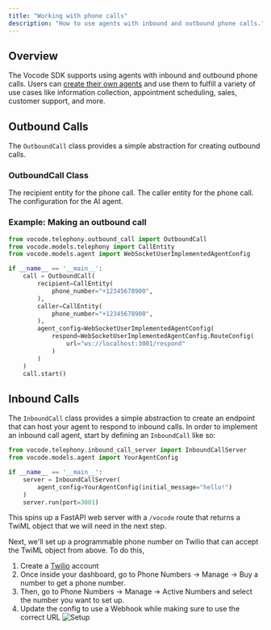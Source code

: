 ```yaml
---
title: "Working with phone calls"
description: "How to use agents with inbound and outbound phone calls."
---
```


## Overview

The Vocode SDK supports using agents with inbound and outbound phone calls. Users
can [create their own agents](/create-your-own-agent) and use them
to fulfill a variety of use cases like information collection, appointment scheduling,
sales, customer support, and more.

## Outbound Calls

The `OutboundCall` class provides a simple abstraction for creating outbound calls.

### OutboundCall Class

<ParamField path="recipient" type="CallEntity" required={true}>
  The recipient entity for the phone call.
</ParamField>

<ParamField path="caller" type="CallEntity" required={true}>
  The caller entity for the phone call.
</ParamField>

<ParamField path="agent_config" type="AgentConfig" required={true}>
  The configuration for the AI agent.
</ParamField>

### Example: Making an outbound call

```python
from vocode.telephony.outbound_call import OutboundCall
from vocode.models.telephony import CallEntity
from vocode.models.agent import WebSocketUserImplementedAgentConfig

if __name__ == '__main__':
    call = OutboundCall(
        recipient=CallEntity(
            phone_number="+12345678900",
        ),
        caller=CallEntity(
            phone_number="+12345678900",
        ),
        agent_config=WebSocketUserImplementedAgentConfig(
            respond=WebSocketUserImplementedAgentConfig.RouteConfig(
                url="ws://localhost:3001/respond"
            )
        )
    )
    call.start()
```

## Inbound Calls

The `InboundCall` class provides a simple abstraction to create an endpoint that can host your agent
to respond to inbound calls. In order to implement an inbound call agent, start by defining an `InboundCall`
like so:

```python
from vocode.telephony.inbound_call_server import InboundCallServer
from vocode.models.agent import YourAgentConfig

if __name__ == '__main__':
    server = InboundCallServer(
        agent_config=YourAgentConfig(initial_message="hello!")
    )
    server.run(port=3001)
```

This spins up a FastAPI web server with a `/vocode` route that returns a TwiML object that we will need in the next
step.

Next, we'll set up a programmable phone number on Twilio that can accept the TwiML object from
above. To do this,

1. Create a [Twilio](https://www.twilio.com/) account
2. Once inside your dashboard, go to Phone Numbers -> Manage -> Buy a number to get a phone number.
3. Then, go to Phone Numbers -> Manage -> Active Numbers and select the number you want to set up.
4. Update the config to use a Webhook while making sure to use the correct URL
   ![Setup](/images/twilio_number_config.png)
